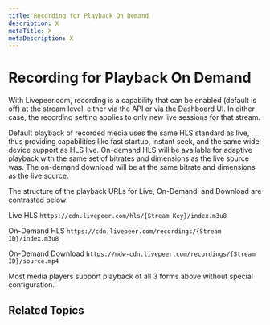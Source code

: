 ```yaml
---
title: Recording for Playback On Demand
description: X
metaTitle: X
metaDescription: X
---
```


# Recording for Playback On Demand

With Livepeer.com, recording is a capability that can be enabled (default is
off) at the stream level, either via the API or via the Dashboard UI. In either
case, the recording setting applies to only new live sessions for that stream.

Default playback of recorded media uses the same HLS standard as live, thus
providing capabilities like fast startup, instant seek, and the same wide device
support as HLS live. On-demand HLS will be available for adaptive playback with
the same set of bitrates and dimensions as the live source was. The on-demand
download will be at the same bitrate and dimensions as the live source.

The structure of the playback URLs for Live, On-Demand, and Download are
contrasted below:

Live HLS `https://cdn.livepeer.com/hls/{Stream Key}/index.m3u8`

On-Demand HLS `https://cdn.livepeer.com/recordings/{Stream ID}/index.m3u8`

On-Demand Download
`https://mdw-cdn.livepeer.com/recordings/{Stream ID}/source.mp4`

Most media players support playback of all 3 forms above without special
configuration.

## Related Topics

<!-- Need to find a home for the Recording API content currently in docs/guides/start-live-streaming/record -->
